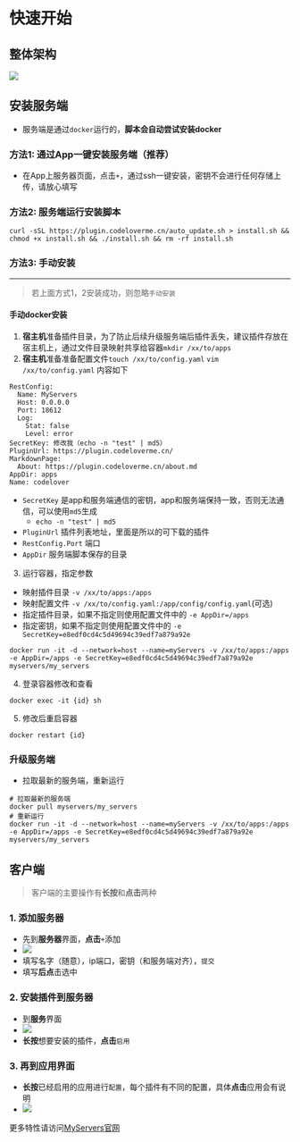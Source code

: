 
# 快速开始

## 整体架构
![](https://plugin.codeloverme.cn/img/myservers.png)

## 安装服务端

- 服务端是通过`docker`运行的，**脚本会自动尝试安装docker**

### 方法1: 通过App一键安装服务端（推荐）
 
- 在App上服务器页面，点击`+`，通过ssh一键安装，密钥不会进行任何存储上传，请放心填写

### 方法2: 服务端运行安装脚本

```shell
curl -sSL https://plugin.codeloverme.cn/auto_update.sh > install.sh && chmod +x install.sh && ./install.sh && rm -rf install.sh 
```

### 方法3: 手动安装

------------
> 若上面方式1，2安装成功，则忽略`手动安装`

#### 手动docker安装

1. **宿主机**准备插件目录，为了防止后续升级服务端后插件丢失，建议插件存放在宿主机上，通过文件目录映射共享给容器`mkdir /xx/to/apps`
2. **宿主机**准备准备配置文件`touch /xx/to/config.yaml` `vim /xx/to/config.yaml` 内容如下

```
RestConfig:
  Name: MyServers
  Host: 0.0.0.0
  Port: 18612
  Log:
    Stat: false
    Level: error
SecretKey: 修改我（echo -n "test" | md5）
PluginUrl: https://plugin.codeloverme.cn/
MarkdownPage:
  About: https://plugin.codeloverme.cn/about.md
AppDir: apps
Name: codelover
```

- `SecretKey` 是app和服务端通信的密钥，app和服务端保持一致，否则无法通信，可以使用`md5`生成
  - `echo -n "test" | md5`
- `PluginUrl` 插件列表地址，里面是所以的可下载的插件
- `RestConfig.Port` 端口
- `AppDir` 服务端脚本保存的目录

3. 运行容器，指定参数
- 映射插件目录 `-v /xx/to/apps:/apps`
- 映射配置文件 `-v /xx/to/config.yaml:/app/config/config.yaml`(可选)
- 指定插件目录，如果不指定则使用配置文件中的 `-e AppDir=/apps`
- 指定密钥，如果不指定则使用配置文件中的 `-e SecretKey=e8edf0cd4c5d49694c39edf7a879a92e`

```shell
docker run -it -d --network=host --name=myServers -v /xx/to/apps:/apps  -e AppDir=/apps -e SecretKey=e8edf0cd4c5d49694c39edf7a879a92e myservers/my_servers
```

4. 登录容器修改和查看
```shell
docker exec -it {id} sh
```

5. 修改后重启容器
```shell
docker restart {id} 
```

### 升级服务端
- 拉取最新的服务端，重新运行
```
# 拉取最新的服务端
docker pull myservers/my_servers
# 重新运行
docker run -it -d --network=host --name=myServers -v /xx/to/apps:/apps  -e AppDir=/apps -e SecretKey=e8edf0cd4c5d49694c39edf7a879a92e myservers/my_servers
```

## 客户端

> 客户端的主要操作有**长按**和**点击**两种

### 1. 添加服务器
- 先到**服务器**界面，**点击**`+`添加
- ![](https://myservers.codeloverme.cn/img/add_server.jpeg)
- 填写名字（随意），ip端口，密钥（和服务端对齐），`提交`
- 填写**后点**击选中

### 2. 安装插件到服务器
- 到**服务**界面
- ![](https://myservers.codeloverme.cn/img/add_plugin.png)
- **长按**想要安装的插件，**点击**`启用`

### 3. 再到应用界面
- **长按**已经启用的应用进行`配置`，每个插件有不同的配置，具体**点击**应用会有说明
- ![](https://myservers.codeloverme.cn/img/config_app.png)

更多特性请访问[MyServers官网](https://myservers.codeloverme.cn)

